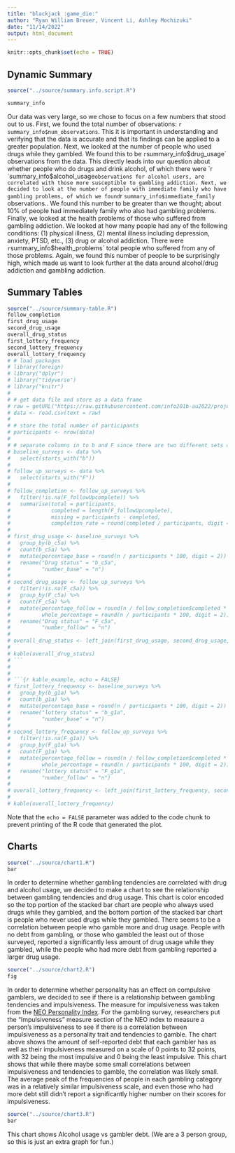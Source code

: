 ```yaml
---
title: "blackjack :game_die:"
author: "Ryan William Breuer, Vincent Li, Ashley Mochizuki"
date: "11/14/2022"
output: html_document
---
```


```r
knitr::opts_chunk$set(echo = TRUE)
```

## Dynamic Summary
```r
source("../source/summary.info.script.R")

summary_info
```
Our data was very large, so we chose to focus on a few numbers that stood out to us. First, we found the total number of observations: `r summary_info$num_observations`. This it is important in understanding and verifying that the data is accurate and that its findings can be applied to a greater population. Next, we looked at the number of people who used drugs while they gambled. We found this to be `r `summary_info$drug_usage` observations from the data. This directly leads into our question about whether people who do drugs and drink alcohol, of which there were `r `summary_info$alcohol_usage` observations for alcohol users, are correlated with those more susceptible to gambling addiction. Next, we decided to look at the number of people with immediate family who have gambling problems, of which we found `r `summary_info$immediate_family` observations.. We found this number to be greater than we thought; about 10% of people had immediately family who also had gambling problems. Finally, we looked at the health problems of those who suffered from gambling addiction. We looked at how many people had any of the following conditions: (1) physical illness, (2) mental illness including depression, anxiety, PTSD, etc., (3) drug or alcohol addiction. There were `r `summary_info$health_problems` total people who suffered from any of those problems. Again, we found this number of people to be surprisingly high, which made us want to look further at the data around alcohol/drug addiction and gambling addiction.

## Summary Tables

```r
source("../source/summary-table.R")
follow_completion
first_drug_usage
second_drug_usage
overall_drug_status
first_lottery_frequency
second_lottery_frequency
overall_lottery_frequency
# # load packages
# library(foreign)
# library("dplyr")
# library("tidyverse")
# library("knitr")
# 
# # get data file and store as a data frame
# raw = getURL("https://raw.githubusercontent.com/info201b-au2022/project-azukiplus/main/data/data.csv")
# data <- read.csv(text = raw)
# 
# # store the total number of participants
# participants <- nrow(data)
# 
# # separate columns in to b and F since there are two different sets of survey.
# baseline_surveys <- data %>%
#   select(starts_with("b"))
# 
# follow_up_surveys <- data %>%
#   select(starts_with("F"))
# 
# follow_completion <- follow_up_surveys %>%
#   filter(!is.na(F_followUpcomplete)) %>%
#   summarise(total = participants, 
#             completed = length(F_followUpcomplete), 
#             missing = participants - completed, 
#             completion_rate = round(completed / participants, digit = 4))
# 
# first_drug_usage <- baseline_surveys %>%
#   group_by(b_c5a) %>%
#   count(b_c5a) %>%
#   mutate(percentage_base = round(n / participants * 100, digit = 2)) %>% 
#   rename("Drug status" = "b_c5a",
#          "number_base" = "n")
# 
# second_drug_usage <- follow_up_surveys %>%
#   filter(!is.na(F_c5a)) %>%
#   group_by(F_c5a) %>%
#   count(F_c5a) %>%
#   mutate(percentage_follow = round(n / follow_completion$completed * 100, digit = 2), 
#          whole_percentage = round(n / participants * 100, digit = 2)) %>% 
#   rename("Drug status" = "F_c5a",
#          "number_follow" = "n")
# 
# overall_drug_status <- left_join(first_drug_usage, second_drug_usage, by = "Drug status")
# 
# kable(overall_drug_status)
# ```
# 
# 
# ```{r kable_example, echo = FALSE}
# first_lottery_frequency <- baseline_surveys %>%
#   group_by(b_g1a) %>%
#   count(b_g1a) %>%
#   mutate(percentage_base = round(n / participants * 100, digit = 2)) %>% 
#   rename("lottery status" = "b_g1a",
#          "number_base" = "n")
# 
# second_lottery_frequency <- follow_up_surveys %>%
#   filter(!is.na(F_g1a)) %>%
#   group_by(F_g1a) %>%
#   count(F_g1a) %>%
#   mutate(percentage_follow = round(n / follow_completion$completed * 100, digit = 2), 
#          whole_percentage = round(n / participants * 100, digit = 2)) %>% 
#   rename("lottery status" = "F_g1a",
#          "number_follow" = "n")
# 
# overall_lottery_frequency <- left_join(first_lottery_frequency, second_lottery_frequency, by = "lottery status")
# 
# kable(overall_lottery_frequency)
```

Note that the `echo = FALSE` parameter was added to the code chunk to prevent printing of the R code that generated the plot.

## Charts
```r
source("../source/chart1.R")
bar
```
In order to determine whether gambling tendencies are correlated with drug and alcohol usage, we decided to make a chart to see the relationship 
between gambling tendencies and drug usage. This chart is color encoded so the top portion of the stacked bar chart are people who always used drugs 
while they gambled, and the bottom portion of the stacked bar chart is people who never used drugs while they gambled. There seems to be a 
correlation between people who gamble more and drug usage. People with no debt from gambling, or those who gambled the least out of those surveyed, 
reported a significantly less amount of drug usage while they gambled, while the people who had more debt from gambling reported a larger drug usage.


```r
source("../source/chart2.R")
fig
```
In order to determine whether personality has an effect on compulsive gamblers, we decided to see if there is a relationship between
gambling tendencies and impulsiveness. The measure for impulsiveness was taken from the [NEO Personality 
Index](https://psycnet.apa.org/record/2008-14475-009). For the gambling survey, researchers put the "Impulsiveness" measure section of the NEO index 
to measure a person's impulsiveness to see if there is a correlation between impulsiveness as a personality trait and 
tendencies to gamble. The chart above shows the amount of self-reported debt that each gambler has as well as their impulsiveness measured
on a scale of 0 points to 32 points, with 32 being the most impulsive and 0 being the least impulsive. This chart shows that while there 
maybe some small correlations between impulsiveness and tendencies to gamble, the correlation was likely small. The average peak of 
the frequencies of people in each gambling category was in a relatively similar impulsiveness scale, and even those who had more debt
still didn't report a significantly higher number on their scores for impulsiveness.


```r
source("../source/chart3.R")
bar
```
This chart shows Alcohol usage vs gambler debt. (We are a 3 person group, so this is just an extra graph for fun.)